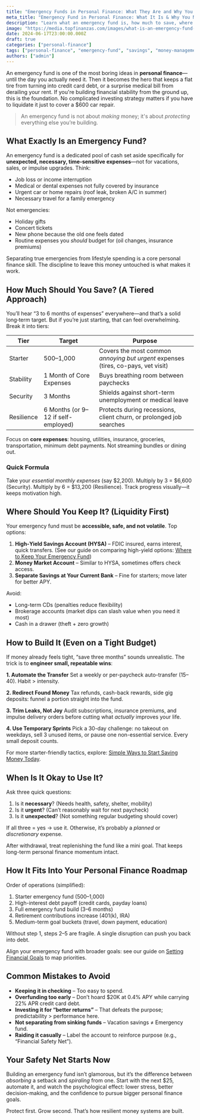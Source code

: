 ```yaml
---
title: "Emergency Funds in Personal Finance: What They Are and Why You Absolutely Need One"
meta_title: "Emergency Fund in Personal Finance: What It Is & Why You Need One"
description: "Learn what an emergency fund is, how much to save, where to keep it, and why it's a cornerstone of smart personal finance for financial stability."
image: "https://media.topfinanzas.com/images/what-is-an-emergency-fund-and-why-you-need-one.webp"
date: 2024-06-17T23:00:00.000Z
draft: true
categories: ["personal-finance"]
tags: ["personal-finance", "emergency-fund", "savings", "money-management"]
authors: ["admin"]
---
```


An emergency fund is one of the most boring ideas in **personal finance**—until the day you actually need it. Then it becomes the hero that keeps a flat tire from turning into credit card debt, or a surprise medical bill from derailing your rent. If you're building financial stability from the ground up, this is the foundation. No complicated investing strategy matters if you have to liquidate it just to cover a $600 car repair.

> An emergency fund is not about _making_ money; it's about _protecting_ everything else you’re building.

## What Exactly Is an Emergency Fund?

An emergency fund is a dedicated pool of cash set aside specifically for **unexpected, necessary, time‑sensitive expenses**—not for vacations, sales, or impulse upgrades. Think:

- Job loss or income interruption
- Medical or dental expenses not fully covered by insurance
- Urgent car or home repairs (roof leak, broken A/C in summer)
- Necessary travel for a family emergency

Not emergencies:

- Holiday gifts
- Concert tickets
- New phone because the old one feels dated
- Routine expenses you _should_ budget for (oil changes, insurance premiums)

Separating true emergencies from lifestyle spending is a core personal finance skill. The discipline to leave this money untouched is what makes it work.

## How Much Should You Save? (A Tiered Approach)

You’ll hear “3 to 6 months of expenses” everywhere—and that’s a solid long‑term target. But if you’re just starting, that can feel overwhelming. Break it into tiers:

| Tier       | Target                              | Purpose                                                                           |
| ---------- | ----------------------------------- | --------------------------------------------------------------------------------- |
| Starter    | $500–$1,000                         | Covers the most common _annoying but urgent_ expenses (tires, co-pays, vet visit) |
| Stability  | 1 Month of Core Expenses            | Buys breathing room between paychecks                                             |
| Security   | 3 Months                            | Shields against short-term unemployment or medical leave                          |
| Resilience | 6 Months (or 9–12 if self-employed) | Protects during recessions, client churn, or prolonged job searches               |

Focus on **core expenses**: housing, utilities, insurance, groceries, transportation, minimum debt payments. Not streaming bundles or dining out.

### Quick Formula

Take your _essential monthly expenses_ (say $2,200). Multiply by 3 = $6,600 (Security). Multiply by 6 = $13,200 (Resilience). Track progress visually—it keeps motivation high.

## Where Should You Keep It? (Liquidity First)

Your emergency fund must be **accessible, safe, and not volatile**. Top options:

1. **High‑Yield Savings Account (HYSA)** – FDIC insured, earns interest, quick transfers. (See our guide on comparing high-yield options: [Where to Keep Your Emergency Fund](https://example.com/personal-finance/high-yield-savings-accounts-vs-money-market-accounts-where-to-keep-your-emergency-fund/))
2. **Money Market Account** – Similar to HYSA, sometimes offers check access.
3. **Separate Savings at Your Current Bank** – Fine for starters; move later for better APY.

Avoid:

- Long-term CDs (penalties reduce flexibility)
- Brokerage accounts (market dips can slash value when you need it most)
- Cash in a drawer (theft + zero growth)

## How to Build It (Even on a Tight Budget)

If money already feels tight, “save three months” sounds unrealistic. The trick is to **engineer small, repeatable wins**:

**1. Automate the Transfer**
Set a weekly or per-paycheck auto-transfer ($15–$40). Habit > intensity.

**2. Redirect Found Money**
Tax refunds, cash-back rewards, side gig deposits: funnel a portion straight into the fund.

**3. Trim Leaks, Not Joy**
Audit subscriptions, insurance premiums, and impulse delivery orders before cutting what _actually_ improves your life.

**4. Use Temporary Sprints**
Pick a 30-day challenge: no takeout on weekdays, sell 3 unused items, or pause one non-essential service. Every small deposit counts.

For more starter-friendly tactics, explore: [Simple Ways to Start Saving Money Today](https://example.com/personal-finance/simple-ways-to-start-saving-money-today-even-on-a-tight-budget/).

## When Is It Okay to Use It?

Ask three quick questions:

1. Is it **necessary**? (Needs health, safety, shelter, mobility)
2. Is it **urgent**? (Can’t reasonably wait for next paycheck)
3. Is it **unexpected**? (Not something regular budgeting should cover)

If all three = yes → use it. Otherwise, it’s probably a _planned_ or _discretionary_ expense.

After withdrawal, treat replenishing the fund like a mini goal. That keeps long-term personal finance momentum intact.

## How It Fits Into Your Personal Finance Roadmap

Order of operations (simplified):

1. Starter emergency fund ($500–$1,000)
2. High-interest debt payoff (credit cards, payday loans)
3. Full emergency fund build (3–6 months)
4. Retirement contributions increase (401(k), IRA)
5. Medium-term goal buckets (travel, down payment, education)

Without step 1, steps 2–5 are fragile. A single disruption can push you back into debt.

Align your emergency fund with broader goals: see our guide on [Setting Financial Goals](https://example.com/personal-finance/setting-financial-goals-a-beginners-guide-to-planning-your-future/) to map priorities.

## Common Mistakes to Avoid

- **Keeping it in checking** – Too easy to spend.
- **Overfunding too early** – Don’t hoard $20K at 0.4% APY while carrying 22% APR credit card debt.
- **Investing it for “better returns”** – That defeats the purpose; predictability > performance here.
- **Not separating from sinking funds** – Vacation savings ≠ Emergency fund.
- **Raiding it casually** – Label the account to reinforce purpose (e.g., “Financial Safety Net”).

<AdZone id="us_site_4" />

## Your Safety Net Starts Now

Building an emergency fund isn’t glamorous, but it’s the difference between _absorbing_ a setback and _spiraling_ from one. Start with the next $25, automate it, and watch the psychological effect: lower stress, better decision-making, and the confidence to pursue bigger personal finance goals.

Protect first. Grow second. That’s how resilient money systems are built.
